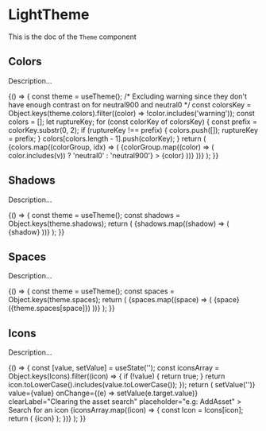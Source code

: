 <!--- TimePicker.stories.mdx --->


<Meta title="Design System/Subatomic/LightTheme" component={Box} />

# LightTheme

This is the doc of the `Theme` component

## Colors

Description...

<Canvas>
  <Story name="colors">
    {() => {
      const theme = useTheme();
      /* Excluding warning since they don't have enough contrast on for neutral900 and neutral0 */
      const colorsKey = Object.keys(theme.colors).filter((color) => !color.includes('warning'));
      const colors = [];
      let ruptureKey;
      for (const colorKey of colorsKey) {
        const prefix = colorKey.substr(0, 2);
        if (ruptureKey !== prefix) {
          colors.push([]);
          ruptureKey = prefix;
        }
        colors[colors.length - 1].push(colorKey);
      }
      return (
        <Box>
          <Grid>
            {colors.map((colorGroup, idx) => (
              <GridItem key={`color-group-${idx}`} padding={4}>
                <Stack size={2}>
                  {colorGroup.map((color) => (
                    <Box
                      key={color}
                      padding={3}
                      background={color}
                      color={['600', '700', '800', '900'].some((v) => color.includes(v)) ? 'neutral0' : 'neutral900'}
                    >
                      {color}
                    </Box>
                  ))}
                </Stack>
              </GridItem>
            ))}
          </Grid>
        </Box>
      );
    }}
  </Story>
</Canvas>

## Shadows

Description...

<Canvas>
  <Story name="shadows">
    {() => {
      const theme = useTheme();
      const shadows = Object.keys(theme.shadows);
      return (
        <Box padding={8} background="neutral100">
          <Grid gap={4}>
            {shadows.map((shadow) => (
              <GridItem padding={8} shadow={shadow} background="neutral0" col={3} key={shadow}>
                {shadow}
              </GridItem>
            ))}
          </Grid>
        </Box>
      );
    }}
  </Story>
</Canvas>

## Spaces

Description...

<Canvas>
  <Story name="spaces">
    {() => {
      const theme = useTheme();
      const spaces = Object.keys(theme.spaces);
      return (
        <Box padding={8} background="neutral100">
          <Stack size={1}>
            {spaces.map((space) => (
              <Row key={`space-${space}`}>
                <Box paddingLeft={2}>
                  <Text>{space}</Text> <Text small>({theme.spaces[space]})</Text>
                </Box>
              </Row>
            ))}
          </Stack>
        </Box>
      );
    }}
  </Story>
</Canvas>

## Icons

Description...

<Canvas>
  <Story
    name="icons"
    parameters={{
      storyshots: { disable: true },
    }}
  >
    {() => {
      const [value, setValue] = useState('');
      const iconsArray = Object.keys(Icons).filter((icon) => {
        if (!value) {
          return true;
        }
        return icon.toLowerCase().includes(value.toLowerCase());
      });
      return (
        <Box>
          <Box paddingBottom={8}>
            <SearchForm>
              <Searchbar
                name="searchbar"
                onClear={() => setValue('')}
                value={value}
                onChange={(e) => setValue(e.target.value)}
                clearLabel="Clearing the asset search"
                placeholder="e.g: AddAsset"
              >
                Search for an icon
              </Searchbar>
            </SearchForm>
          </Box>
          <Box padding={8} background="neutral100">
            <Grid gap={2}>
              {iconsArray.map((icon) => {
                const Icon = Icons[icon];
                return (
                  <GridItem padding={2} col={2} key={icon} background={'neutral0'}>
                    <Box>
                      <Icon aria-hidden={true} />
                    </Box>
                    <Box>
                      <Text bold>{icon}</Text>
                    </Box>
                  </GridItem>
                );
              })}
            </Grid>
          </Box>
        </Box>
      );
    }}
  </Story>
</Canvas>

